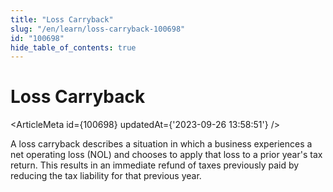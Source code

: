 ```yaml
---
title: "Loss Carryback"
slug: "/en/learn/loss-carryback-100698"
id: "100698"
hide_table_of_contents: true
---
```



# Loss Carryback

<ArticleMeta id={100698} updatedAt={'2023-09-26 13:58:51'} />
<div className='border-solid border-b border-t-0 my-4 border-[var(--ifm-color-gray-300)]' />

A loss carryback describes a situation in which a business experiences a net operating loss (NOL) and chooses to apply that loss to a prior year's tax return. This results in an immediate refund of taxes previously paid by reducing the tax liability for that previous year.

